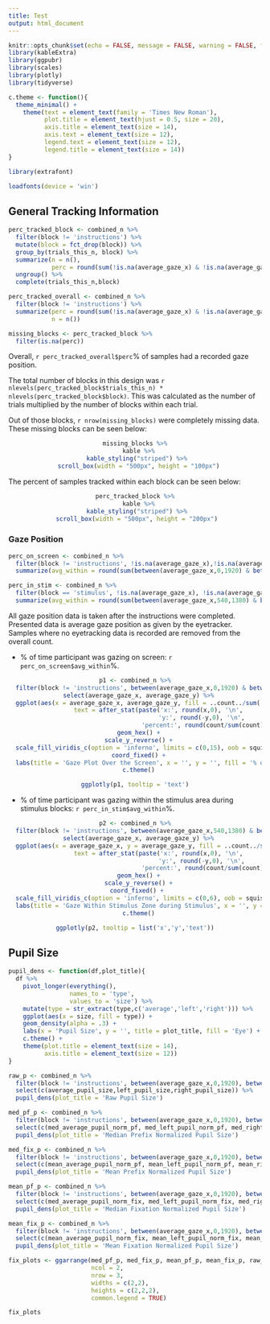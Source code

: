 ```yaml
---
title: Test
output: html_document
---
```


```r
knitr::opts_chunk$set(echo = FALSE, message = FALSE, warning = FALSE, fig.align = 'center')
library(kableExtra)
library(ggpubr)
library(scales)
library(plotly)
library(tidyverse)

c.theme <- function(){
  theme_minimal() +
    theme(text = element_text(family = 'Times New Roman'),
          plot.title = element_text(hjust = 0.5, size = 20),
          axis.title = element_text(size = 14),
          axis.text = element_text(size = 12),
          legend.text = element_text(size = 12),
          legend.title = element_text(size = 14))
}
```

```r
library(extrafont)

loadfonts(device = 'win')
```


## General Tracking Information

```r
perc_tracked_block <- combined_n %>%
  filter(block != 'instructions') %>%
  mutate(block = fct_drop(block)) %>%
  group_by(trials_this_n, block) %>%
  summarize(n = n(),
            perc = round(sum(!is.na(average_gaze_x) & !is.na(average_gaze_y))/n()*100,2)) %>%
  ungroup() %>%
  complete(trials_this_n,block)

perc_tracked_overall <- combined_n %>%
  filter(block != 'instructions') %>%
  summarize(perc = round(sum(!is.na(average_gaze_x) & !is.na(average_gaze_y))/n()*100,2),
            n = n())

missing_blocks <- perc_tracked_block %>%
  filter(is.na(perc))
```

Overall, `r perc_tracked_overall$perc`% of samples had a recorded gaze position.

The total number of blocks in this design was `r nlevels(perc_tracked_block$trials_this_n) * nlevels(perc_tracked_block$block)`. This was calculated as the number of trials multiplied by the number of blocks within each trial.

Out of those blocks, `r nrow(missing_blocks)` were completely missing data. These missing blocks can be seen below:

<center>

```r
missing_blocks %>%
  kable %>%
  kable_styling("striped") %>% 
  scroll_box(width = "500px", height = "100px")
```

</center>


The percent of samples tracked within each block can be seen below:

<center>

```r
perc_tracked_block %>%
  kable %>%
  kable_styling("striped") %>% 
 scroll_box(width = "500px", height = "200px")
```

</center>

### Gaze Position

```r
perc_on_screen <- combined_n %>%
  filter(block != 'instructions', !is.na(average_gaze_x),!is.na(average_gaze_y)) %>%
  summarize(avg_within = round(sum(between(average_gaze_x,0,1920) & between(average_gaze_y,0,1080))/n()*100,2))

perc_in_stim <- combined_n %>%
  filter(block == 'stimulus', !is.na(average_gaze_x), !is.na(average_gaze_y)) %>%
  summarize(avg_within = round(sum(between(average_gaze_x,540,1380) & between(average_gaze_y,270,810))/n()*100,2))
```

All gaze position data is taken after the instructions were completed. Presented data is average gaze position as given by the eyetracker. Samples where no eyetracking data is recorded are removed from the overall count.

- % of time participant was gazing on screen: `r perc_on_screen$avg_within`%.

<center>

```r
p1 <- combined_n %>%
  filter(block != 'instructions', between(average_gaze_x,0,1920) & between(average_gaze_y,0,1080)) %>%
  select(average_gaze_x, average_gaze_y) %>%
  ggplot(aes(x = average_gaze_x, average_gaze_y, fill = ..count../sum(..count..)*100,
             text = after_stat(paste('x:', round(x,0), '\n',
                                     'y:', round(-y,0), '\n',
                                     'percent:', round(count/sum(count)*100,2),'%')))) +
  geom_hex() +
  scale_y_reverse() +
  scale_fill_viridis_c(option = 'inferno', limits = c(0,15), oob = squish) +
  coord_fixed() +
  labs(title = 'Gaze Plot Over the Screen', x = '', y = '', fill = '% of samples') +
  c.theme()

ggplotly(p1, tooltip = 'text')
```

</center>

- % of time participant was gazing within the stimulus area during stimulus blocks: `r perc_in_stim$avg_within`%.

<center>

```r
p2 <- combined_n %>%
  filter(block != 'instructions', between(average_gaze_x,540,1380) & between(average_gaze_y,270,810)) %>%
  select(average_gaze_x, average_gaze_y) %>%
  ggplot(aes(x = average_gaze_x, y = average_gaze_y, fill = ..count../sum(..count..)*100,
             text = after_stat(paste('x:', round(x,0), '\n',
                                     'y:', round(-y,0), '\n',
                                     'percent:', round(count/sum(count)*100,2),'%')))) +
  geom_hex() +
  scale_y_reverse() +
  coord_fixed() + 
  scale_fill_viridis_c(option = 'inferno', limits = c(0,6), oob = squish) +
  labs(title = 'Gaze Within Stimulus Zone during Stimulus', x = '', y = '', fill = '% of samples') +
  c.theme()

ggplotly(p2, tooltip = list('x','y','text'))
```

</center>

## Pupil Size

```r
pupil_dens <- function(df,plot_title){
  df %>%
    pivot_longer(everything(),
                 names_to = 'type',
                 values_to = 'size') %>%
    mutate(type = str_extract(type,c('average','left','right'))) %>%
    ggplot(aes(x = size, fill = type)) +
    geom_density(alpha = .3) +
    labs(x = 'Pupil Size', y = '', title = plot_title, fill = 'Eye') +
    c.theme() +
    theme(plot.title = element_text(size = 14),
          axis.title = element_text(size = 12))
}

raw_p <- combined_n %>%
  filter(block != 'instructions', between(average_gaze_x,0,1920), between(average_gaze_y,0,1080)) %>%
  select(c(average_pupil_size,left_pupil_size,right_pupil_size)) %>%
  pupil_dens(plot_title = 'Raw Pupil Size')

med_pf_p <- combined_n %>%
  filter(block != 'instructions', between(average_gaze_x,0,1920), between(average_gaze_y,0,1080)) %>%
  select(c(med_average_pupil_norm_pf, med_left_pupil_norm_pf, med_right_pupil_norm_pf)) %>%
  pupil_dens(plot_title = 'Median Prefix Normalized Pupil Size')

med_fix_p <- combined_n %>%
  filter(block != 'instructions', between(average_gaze_x,0,1920), between(average_gaze_y,0,1080)) %>%
  select(c(mean_average_pupil_norm_pf, mean_left_pupil_norm_pf, mean_right_pupil_norm_pf)) %>%
  pupil_dens(plot_title = 'Mean Prefix Normalized Pupil Size')

mean_pf_p <- combined_n %>%
  filter(block != 'instructions', between(average_gaze_x,0,1920), between(average_gaze_y,0,1080)) %>%
  select(c(med_average_pupil_norm_fix, med_left_pupil_norm_fix, med_right_pupil_norm_fix)) %>%
  pupil_dens(plot_title = 'Median Fixation Normalized Pupil Size')

mean_fix_p <- combined_n %>%
  filter(block != 'instructions', between(average_gaze_x,0,1920), between(average_gaze_y,0,1080)) %>%
  select(c(mean_average_pupil_norm_fix, mean_left_pupil_norm_fix, mean_right_pupil_norm_fix)) %>%
  pupil_dens(plot_title = 'Mean Fixation Normalized Pupil Size')

fix_plots <- ggarrange(med_pf_p, med_fix_p, mean_pf_p, mean_fix_p, raw_p, 
                       ncol = 2,
                       nrow = 3,
                       widths = c(2,2),
                       heights = c(2,2,2),
                       common.legend = TRUE)

fix_plots
```

